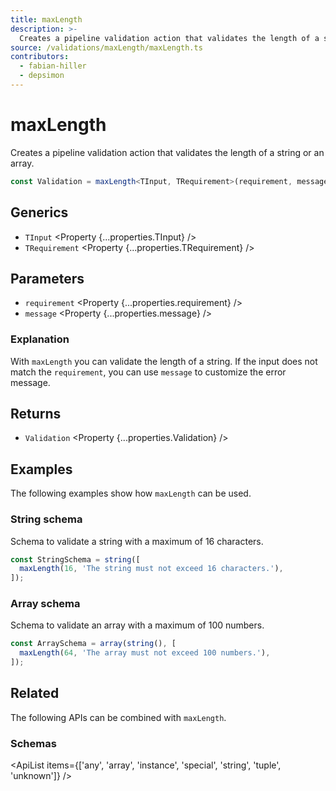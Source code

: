 ```yaml
---
title: maxLength
description: >-
  Creates a pipeline validation action that validates the length of a string.
source: /validations/maxLength/maxLength.ts
contributors:
  - fabian-hiller
  - depsimon
---
```



# maxLength

Creates a pipeline validation action that validates the length of a string or an array.

```ts
const Validation = maxLength<TInput, TRequirement>(requirement, message);
```

## Generics

- `TInput` <Property {...properties.TInput} />
- `TRequirement` <Property {...properties.TRequirement} />

## Parameters

- `requirement` <Property {...properties.requirement} />
- `message` <Property {...properties.message} />

### Explanation

With `maxLength` you can validate the length of a string. If the input does not match the `requirement`, you can use `message` to customize the error message.

## Returns

- `Validation` <Property {...properties.Validation} />

## Examples

The following examples show how `maxLength` can be used.

### String schema

Schema to validate a string with a maximum of 16 characters.

```ts
const StringSchema = string([
  maxLength(16, 'The string must not exceed 16 characters.'),
]);
```

### Array schema

Schema to validate an array with a maximum of 100 numbers.

```ts
const ArraySchema = array(string(), [
  maxLength(64, 'The array must not exceed 100 numbers.'),
]);
```

## Related

The following APIs can be combined with `maxLength`.

### Schemas

<ApiList
  items={['any', 'array', 'instance', 'special', 'string', 'tuple', 'unknown']}
/>
